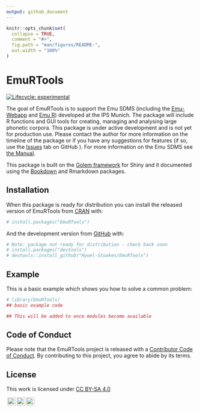 ```yaml
---
output: github_document
---
```


<!-- README.md is generated from README.Rmd. Please edit that file -->

```r
knitr::opts_chunk$set(
  collapse = TRUE,
  comment = "#>",
  fig.path = "man/figures/README-",
  out.width = "100%"
)
```

# EmuRTools

<!-- badges: start -->

[![Lifecycle: experimental](https://img.shields.io/badge/lifecycle-experimental-orange.svg)](https://www.tidyverse.org/lifecycle/#experimental)

<!-- badges: end -->

The goal of EmuRTools is to support the Emu SDMS (including the [Emu-Webapp](https://github.com/IPS-LMU/EMU-webApp/) and [Emu R](https://github.com/IPS-LMU/emuR/)) developed at the IPS Munich. The package will include R functions and GUI tools for creating, managing and analysing large phonetic corpora. This package is under active development and is not yet for production use. Please contact the author for more information on the timeline of the package or if you have any suggestions for features (if so, use the [Issues](https://github.com/Hywel-Stoakes/EmuRTools/issues) tab on GitHub ). For more information on the Emu SDMS see [the Manual](https://ips-lmu.github.io/The-EMU-SDMS-Manual/).

This package is built on the [Golem framework](https://engineering-shiny.org/golem.html) for Shiny and it documented using the [Bookdown](https://bookdown.org) and Rmarkdown packages.

## Installation

When this package is ready for distribution you can install the released version of EmuRTools from [CRAN](https://CRAN.R-project.org) with:

``` r
# install.packages("EmuRTools")
```

And the development version from [GitHub](https://github.com/) with:

``` r
# Note: package not ready for distribution - check back soon
# install.packages("devtools")
# devtools::install_github("Hywel-Stoakes/EmuRTools")
```

## Example

This is a basic example which shows you how to solve a common problem:

```r
# library(EmuRTools)
## basic example code

## This will be added to once modules become available
```

## Code of Conduct

Please note that the EmuRTools project is released with a [Contributor Code of Conduct](https://contributor-covenant.org/version/2/0/CODE_OF_CONDUCT.html). By contributing to this project, you agree to abide by its terms.

## License

<p xmlns:dct="http://purl.org/dc/terms/" xmlns:cc="http://creativecommons.org/ns#" class="license-text">This work is licensed under <a rel="license" href="https://creativecommons.org/licenses/by-sa/4.0">CC BY-SA 4.0</p>

<p><img style="height:22px!important;margin-left:3px;vertical-align:text-bottom;" src="https://mirrors.creativecommons.org/presskit/icons/cc.svg?ref=chooser-v1" /><img style="height:22px!important;margin-left:3px;vertical-align:text-bottom;" src="https://mirrors.creativecommons.org/presskit/icons/by.svg?ref=chooser-v1" /><img style="height:22px!important;margin-left:3px;vertical-align:text-bottom;" src="https://mirrors.creativecommons.org/presskit/icons/sa.svg?ref=chooser-v1" /></a></p>
